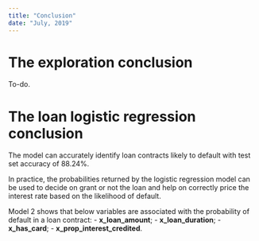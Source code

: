 ```yaml
---
title: "Conclusion"
date: "July, 2019"
---
```


# The exploration conclusion

To-do.

# The loan logistic regression conclusion

The model can accurately identify loan contracts likely to default with test set accuracy of 88.24%.

In practice, the probabilities returned by the logistic regression model can be used to decide on grant or not the loan and help on correctly price the interest rate based on the likelihood of default.

Model 2 shows that below variables are associated with the probability of default in a loan contract:
- **x_loan_amount**;
- **x_loan_duration**; 
- **x_has_card**;
- **x_prop_interest_credited**.